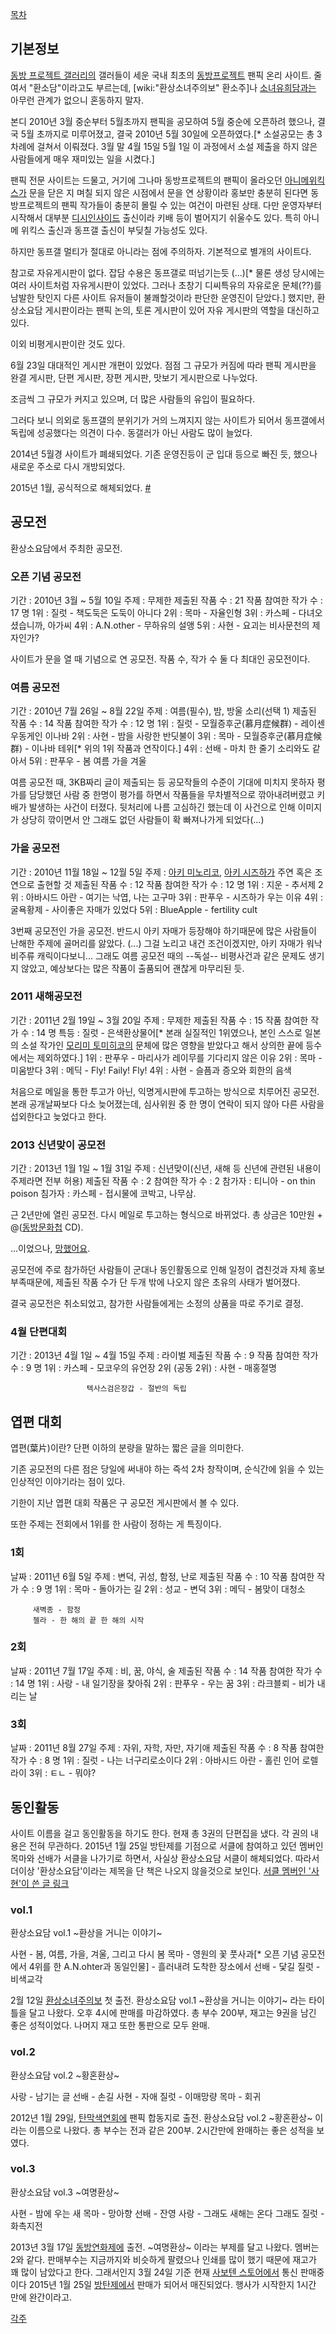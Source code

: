 [[목차]]
== 기본정보 ==
[[동방 프로젝트 갤러리]]의 갤러들이 세운 국내 최초의 [[동방프로젝트]] 팬픽 온리 사이트. 줄여서 "환소담"이라고도 부르는데, [wiki:"환상소녀주의보" 환소주]나 [[소녀유희담]]과는 아무런 관계가 없으니 혼동하지 말자.

본디 2010년 3월 중순부터 5월초까지 팬픽을 공모하여 5월 중순에 오픈하려 했으나, 결국 5월 초까지로 미루어졌고, 결국 2010년 5월 30일에 오픈하였다.[* 소설공모는 총 3차례에 걸쳐서 이뤄졌다. 3월 말 4월 15일 5월 1일 이 과정에서 소설 제출을 하지 않은 사람들에게 매우 재미있는 일을 시켰다.]

팬픽 전문 사이트는 드물고, 거기에 그나마 동방프로젝트의 팬픽이 올라오던 [[아니메위킥스]]가 문을 닫은 지 며칠 되지 않은 시점에서 문을 연 상황이라 홍보만 충분히 된다면 동방프로젝트의 팬픽 작가들이 충분히 몰릴 수 있는 여건이 마련된 상태. 다만 운영자부터 시작해서 대부분 [[디시인사이드]] 출신이라 키배 등이 벌어지기 쉬울수도 있다. 특히 아니메 위킥스 출신과 동프갤 출신이 부딪칠 가능성도 있다. 

하지만 동프갤 멀티가 절대로 아니라는 점에 주의하자. 기본적으로 별개의 사이트다.

참고로 자유게시판이 없다. 잡담 수용은 동프갤로 떠넘기는듯 (...)[* 물론 생성 당시에는 여러 사이트처럼 자유게시판이 있었다. 그러나 초창기 디씨특유의 자유로운 문체(??)를 남발한 탓인지 다른 사이트 유저들이 불쾌할것이라 판단한 운영진이 닫았다.] 했지만, 환상소요담 게시판이라는 팬픽 논의, 토론 게시판이 있어 자유 게시판의 역할을 대신하고 있다.

이외 비평게시판이란 것도 있다.

6월 23일 대대적인 게시판 개편이 있었다. 점점 그 규모가 커짐에 따라 팬픽 게시판을 완결 게시판, 단편 게시판, 장편 게시판, 맛보기 게시판으로 나누었다.

조금씩 그 규모가 커지고 있으며, 더 많은 사람들의 유입이 필요하다.

그러다 보니 의외로 동프갤의 분위기가 거의 느껴지지 않는 사이트가 되어서 동프갤에서 독립에 성공했다는 의견이 다수. 동갤러가 아닌 사람도 많이 늘었다.

2014년 5월경 사이트가 폐쇄되었다. 기존 운영진등이 군 입대 등으로 빠진 듯, 했으나 새로운 주소로 다시 개방되었다.

2015년 1월, 공식적으로 해체되었다. [http://gall.dcinside.com/touhou/3144048 #]
== 공모전 ==
환상소요담에서 주최한 공모전. 
=== 오픈 기념 공모전 ===
기간 : 2010년 3월 ~ 5월 10일
주제 : 무제한
제출된 작품 수 : 21 작품
참여한 작가 수 : 17 명
1위 : 질럿 - 책도둑은 도둑이 아니다
2위 : 목마 - 자율인형
3위 : 카스페 - 다녀오셨습니까, 아가씨
4위 : A.N.other - 무하유의 설앵
5위 : 사현 - 요괴는 비사문천의 제자인가?

사이트가 문을 열 때 기념으로 연 공모전. 작품 수, 작가 수 둘 다 최대인 공모전이다.

=== 여름 공모전 ===
기간 : 2010년 7월 26일 ~ 8월 22일
주제 : 여름(필수), 밤, 방울 소리(선택 1)
제출된 작품 수 : 14 작품 
참여한 작가 수 : 12 명
1위 : 질럿 - 모월증후군(慕月症候群) - 레이센 우동게인 이나바
2위 : 사현 - 밤을 사랑한 반딧불이
3위 : 목마 - 모월증후군(慕月症候群) - 이나바 테위[* 위의 1위 작품과 연작이다.]
4위 : 선배 - 마치 한 줄기 소리와도 같아서
5위 : 판푸우 - 봄 여름 가을 겨울
 
여름 공모전 때, 3KB짜리 글이 제출되는 등 공모작들의 수준이 기대에 미치지 못하자 평가를 담당했던 사람 중 한명이 평가를 하면서 작품들을 무차별적으로 깎아내려버렸고 키배가 발생하는 사건이 터졌다. 뒷처리에 나름 고심하긴 했는데 이 사건으로 인해 이미지가 상당히 깎이면서 안 그래도 없던 사람들이 확 빠져나가게 되었다(...)

=== 가을 공모전 ===
기간 : 2010년 11월 18일 ~ 12월 5일
주제 : [[아키 미노리코]], [[아키 시즈하]]가 주연 혹은 조연으로 출현할 것
제출된 작품 수 : 12 작품
참여한 작가 수 : 12 명
1위 : 지운 - 추서제
2위 : 아바시드 아란 - 여기는 낙엽, 나는 고구마
3위 : 판푸우 - 시즈하가 우는 이유
4위 : 굴욕황제 - 사이좋은 자매가 있었다
5위 : BlueApple - fertility cult

3번째 공모전인 가을 공모전. 반드시 아키 자매가 등장해야 하기때문에 많은 사람들이 난해한 주제에 골머리를 앓았다. (...) 그걸 노리고 내건 조건이겠지만, 아키 자매가 워낙 비주류 캐릭이다보니...
그래도 여름 공모전 때의 --독설-- 비평사건과 같은 문제도 생기지 않았고, 예상보다는 많은 작품이 출품되어 괜찮게 마무리된 듯. 

=== 2011 새해공모전 ===
기간 : 2011년 2월 19일 ~ 3월 20일
주제 : 무제한
제출된 작품 수 : 15 작품
참여한 작가 수 : 14 명
특등 : 질럿 - 은색환상물어[* 본래 실질적인 1위였으나, 본인 스스로 일본의 소설 작가인 [[모리미 토미히코]]의 문체에 많은 영향을 받았다고 해서 상의한 끝에 등수에서는 제외하였다.]
1위 : 판푸우 - 마리사가 레이무를 기다리지 않은 이유
2위 : 목마 - 미움받다
3위 : 메딕 - Fly! Faily! Fly!
4위 : 사현 - 슬픔과 증오와 회한의 음색

처음으로 메일을 통한 투고가 아닌, 익명게시판에 투고하는 방식으로 치루어진 공모전. 본래 공개날짜보다 다소 늦어졌는데, 심사위원 중 한 명이 연락이 되지 않아 다른 사람을 섭외한다고 늦었다고 한다.

=== 2013 신년맞이 공모전 ===
기간 : 2013년 1월 1일 ~ 1월 31일
주제 : 신년맞이(신년, 새해 등 신년에 관련된 내용이 주제라면 전부 허용)
제출된 작품 수 : 2
참여한 작가 수 : 2
참가자 : 티니아 - on thin poison
침가자 : 카스페 - 접시물에 코박고, 나무삼.

근 2년만에 열린 공모전. 다시 메일로 투고하는 형식으로 바뀌었다. 총 상금은 10만원 + @([[동방문화첩]] CD).

...이었으나, [[망했어요]].

공모전에 주로 참가하던 사람들이 군대나 동인활동으로 인해 일정이 겹친것과 자체 홍보 부족때문에, 제출된 작품 수가 단 두개 밖에 나오지 않은 초유의 사태가 벌어졌다.
 
결국 공모전은 취소되었고, 참가한 사람들에게는 소정의 상품을 따로 주기로 결정.

=== 4월 단편대회 ===
기간 : 2013년 4월 1일 ~ 4월 15일 
주제 : 라이벌
제출된 작품 수 : 9 작품
참여한 작가 수 : 9 명
1위 : 카스페 - 모코우의 유언장
2위 (공동 2위) : 사현 - 매홍절명
                  텍사스검은장갑 - 절반의 독립

== 엽편 대회 ==
엽편(葉片)이란? 단편 이하의 분량을 말하는 짧은 글을 의미한다.

기존 공모전의 다른 점은 당일에 써내야 하는 즉석 2차 창작이며, 순식간에 읽을 수 있는 인상적인 이야기라는 점이 있다.

기한이 지난 엽편 대회 작품은 구 공모전 게시판에서 볼 수 있다.

또한 주제는 전회에서 1위를 한 사람이 정하는 게 특징이다.

=== 1회 ===
날짜 : 2011년 6월 5일
주제 : 변덕, 귀성, 함정, 난로
제출된 작품 수 : 10 작품
참여한 작가 수 : 9 명
1위 : 목마 - 돌아가는 길
2위 : 성교 - 변덕
3위 : 메딕 - 봄맞이 대청소
      새벽종 - 함정
      첼라 - 한 해의 끝 한 해의 시작

=== 2회 ===
날짜 : 2011년 7월 17일
주제 : 비, 꿈, 야식, 술
제출된 작품 수 : 14 작품
참여한 작가 수 : 14 명
1위 : 사랑 - 내 일기장을 찾아줘
2위 : 판푸우 - 우는 꿈
3위 : 라크블뢰 - 비가 내리는 날


=== 3회 ===
날짜 : 2011년 8월 27일
주제 : 자위, 자학, 자만, 자기애
제출된 작품 수 : 8 작품
참여한 작가 수 : 8 명
1위 : 질럿 - 나는 너구리로소이다
2위 : 아바시드 아란 - 홀린 인어 로렐라이
3위 : ㅌㄴ - 뭐야?

== 동인활동 ==
사이트 이름을 걸고 동인활동을 하기도 한다. 현재 총 3권의 단편집을 냈다. 각 권의 내용은 전혀 무관하다. 
2015년 1월 25일 방탄제를 기점으로 서클에 참여하고 있던 멤버인 목마와 선배가 서클을 나가기로 하면서, 사실상 환상소요담 서클이 해체되었다. 따라서 더이상 '환상소요담'이라는 제목을 단 책은 나오지 않을것으로 보인다. [http://m.dcinside.com/view.php?id=touhou&no=3144048&page=1&recommend=1 서클 멤버인 '사현'이 쓴 글 링크]
=== vol.1 ===
환상소요담 vol.1 ~환상을 거니는 이야기~

사현 - 봄, 여름, 가을, 겨울, 그리고 다시 봄
목마 - 영원의 꽃
풋사과[* 오픈 기념 공모전에서 4위를 한 A.N.ohter과 동일인물] - 흘러내려 도착한 장소에서
선배 - 닻길
질럿 - 비색교각

2월 12일 [[환상소녀주의보]] 첫 출전. 환상소요담 vol.1 ~환상을 거니는 이야기~ 라는 타이틀을 달고 나왔다. 오후 4시에 판매를 마감하였다. 총 부수 200부, 재고는 9권을 남긴 좋은 성적이었다. 나머지 재고 또한 통판으로 모두 완매.


=== vol.2 ===
환상소요담 vol.2 ~황혼환상~

사랑 - 남기는 글
선배 - 손길
사현 - 자애
질럿 - 이매망량
목마 - 회귀

2012년 1월 29일, [[탄막색연회]]에 팬픽 합동지로 출전. 환상소요담 vol.2 ~황혼환상~ 이라는 이름으로 나왔다. 총 부수는 전과 같은 200부. 2시간만에 완매하는 좋은 성적을 보였다.


=== vol.3 ===
환상소요담 vol.3 ~여명환상~

사현 - 밤에 우는 새
목마 - 망아향
선배 - 잔영
사랑 - 그래도 새해는 온다 그래도
질럿 - 화촉지전

2013년 3월 17일 [[동방연화제]]에 출전. ~여명환상~ 이라는 부제를 달고 나왔다. 멤버는 2와 같다. 판매부수는 지금까지와 비슷하게 팔렸으나 인쇄를 많이 했기 때문에 재고가 꽤 많이 남았다고 한다. 그래서인지 3월 24일 기준 현재 [[사보텐 스토어]]에서 통신 판매중이다
2015년 1월 25일 [[방탄제]]에서 판매가 되어서 매진되었다. 행사가 시작한지 1시간 만에 완간이라고.

[[각주]]
